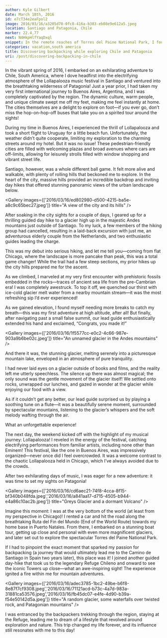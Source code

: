 ```yaml
---
author: Kyle Gilbert
date: March 18th, 2016
id: e7cT34e2eaFpol2
image: 2016/03/16/a3205d70-0fc8-416a-b383-eb08e9e612a5.jpeg
location: Santiago and Patagonia, Chile
marker: 22.4,77
next: N4HkpHlfYaqDxql
snippet: In the remote reaches of Torres del Paine National Park, I found myself not just hiking, but discovering a passion for backpacking that would change my adventures forever.
categories: vacation,south america
title: Discovering backpacking while exploring Chile and Patagonia
uri: /post/discovering-backpacking-in-chile
---
```


<Stats />

<Route />

In the vibrant spring of 2016, I embarked on an exhilarating adventure to Chile, South America, where I dove headfirst into the electrifying atmosphere of the Lollapalooza music festival in Santiago and ventured into the breathtaking wilderness of Patagonia! Just a year prior, I had taken my very first international journey to Buenos Aires, Argentina, and I was completely captivated by the region. The dynamic culture, warm people, and unique climate swept me off my feet, making me feel instantly at home. The cities themselves are a delight to explore on foot—if you ever go, don’t miss the hop-on-hop-off buses that take you on a spirited tour around the sights!

During my time in Buenos Aires, I experienced the thrill of Lollapalooza and took a short flight to Uruguay for a little beach fun. Unfortunately, the weather didn’t quite cooperate, limiting my exploration to the charming streets around my hotel. But it was no issue! These pedestrian-friendly cities are filled with welcoming plazas and broad avenues where cars are off-limits, allowing for leisurely strolls filled with window shopping and vibrant street life.

Santiago, however, was a whole different ball game. It felt more alive and walkable, with plenty of rolling hills that beckoned me to explore. In the heart of the city, massive hills provided an incredible backdrop and inviting day hikes that offered stunning panoramic views of the urban landscape below.

<Gallery images={['2016/03/16/ed802980-d500-4215-ba5e-a8c9c65bec27.jpeg']} title="A view of the city and its hills" />

After soaking in the city sights for a couple of days, I geared up for a thrilling guided day hike to a glacier high up in the majestic Andes mountains just outside of Santiago. To my luck, a few members of the hiking group had cancelled, resulting in a laid-back excursion with just me, an adventurous elderly couple from the Netherlands, and two enthusiastic guides leading the charge.

This was my debut into serious hiking, and let me tell you—coming from flat Chicago, where the landscape is more pancake than peak, this was a total game changer! While the trail had a few steep sections, my prior hikes up the city hills prepared me for the ascent.

As we climbed, I marveled at my very first encounter with prehistoric fossils embedded in the rocks—traces of ancient sea life from the pre-Cambrian era! I was completely awestruck. To top it off, we quenched our thirst with ice-cold glacier melt water from a nearby mountain stream—it was the most refreshing sip I’d ever experienced!

As we gained elevation, I found myself needing more breaks to catch my breath—this was my first adventure at high altitude, after all! But finally, after navigating past a small false summit, our lead guide enthusiastically extended his hand and exclaimed, “Congrats, you made it!”

<Gallery images={['2016/03/16/1f5577cc-e0c2-4c66-987e-903a9b6be02c.jpeg']} title="An unnamed glacier in the Andes mountains" />

And there it was, the stunning glacier, melting serenely into a picturesque mountain lake, enveloped in an atmosphere of pure tranquility.

I had never laid eyes on a glacier outside of books and films, and the reality left me utterly speechless. The silence up there was almost magical; the only sound was the gentle movement of the glacier itself! We settled onto rocks, unwrapped our lunches, and gazed in wonder at the glacier while enjoying our food with a view.

As if it couldn’t get any better, our lead guide surprised us by playing a soothing tune on a flute—it was a beautifully serene moment, surrounded by spectacular mountains, listening to the glacier’s whispers and the soft melody wafting through the air.

What an unforgettable experience!

The next day, the weekend kicked off with the highlight of my musical journey: Lollapalooza! I reveled in the energy of the festival, catching electrifying performances from familiar artists, including none other than Eminem! This festival, like the one in Buenos Aires, was impressively organized—never once did I feel overcrowded. It was a welcome contrast to the chaotic Lollapalooza held in Chicago, which I’ve always avoided due to the crowds.

After two exhilarating days of music, I was eager for a new adventure: it was time to set my sights on Patagonia!

<Gallery images={['2016/03/16/cd6aec21-74f8-4cca-8f15-bf340b048fda.jpeg','2016/03/16/a841aa17-d715-4505-b944-e4a86c10ac2b.jpeg']} title="Greys Glacier and a dormant Volcano" />

Imagine this moment: I was at the very bottom of the world (at least from my perspective in Chicago)! I rented a car and hit the road along the breathtaking Ruta del Fin del Mundo (End of the World Route) towards my home base in Puerto Natales. From there, I embarked on a stunning boat tour, getting up close and personal with even more magnificent glaciers, and later set out to explore the spectacular Torres del Paine National Park.

If I had to pinpoint the exact moment that sparked my passion for backpacking (a journey that would ultimately lead me to the Camino de Santiago in Spain two years later), this place was it! I joined another guided day-hike that took us to the legendary Refuge Chileno and onward to see the iconic Towers up close—what an awe-inspiring sight! The experience ignited a fire within me for mountain adventures.

<Gallery images={['2016/03/16/adec3785-1bc2-49be-b6f8-8e87f7cf9308.jpeg','2016/03/16/71121acd-b73c-4a7d-983a-31881ca53576.jpeg','2016/03/16/fb45dc07-e4fe-4d90-b39a-f54e50142d5a.jpeg']} title="A random glacier, some waterfalls over twisted rock, and Patagonian mountains" />

I was entranced by the backpackers trekking through the region, staying at the Refuge, leading me to dream of a lifestyle that revolved around exploration and nature. This trip changed my life forever, and its influence still resonates with me to this day!
